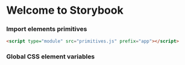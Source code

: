 
<Meta title="Primitives/Introduction" />

# Welcome to Storybook

### Import elements primitives

```html
<script type="module" src="primitives.js" prefix="app"></script>
```

### Global CSS element variables

<GlobalCSS />
